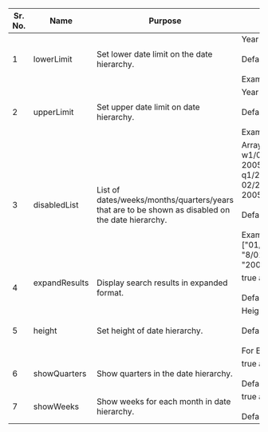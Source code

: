 |Sr. No.   |  Name | Purpose   | Possible Values  |Mandatory|
|---|---|---|---|---|
| 1  | lowerLimit  | Set lower date limit on the date hierarchy. | Year in "YYYY" format.<br/><br/>Default: Current Year<br/><br/>Examples:"2005", "2010"  |No|
| 2  | upperLimit  |Set upper date limit on date hierarchy. | Year in "YYYY" format.<br/><br/>Default: Current Year + 1<br/><br/>Examples: "2015", "2019"|No|
| 3  | disabledList  |List of dates/weeks/months/quarters/years that are to be shown as disabled on the date hierarchy. |Array of values to be disabled.<br/>w1/05/2005 - will disable 1st week of May 2005.<br/>q1/2025 - will disable 2025 quarter 1.<br/>02/2019 - will disable Feb 2019.<br/>2005 - will disable year 2005.<br/> <br/>Default: []<br/><br/>Examples: ["01/01/2000","02/04/2000","w1/05/2000", "8/01/2000", "q1/2025", "02/2019", "2005"]|No|
| 4  | expandResults  |Display search results in expanded format. |true and false <br/><br/>Default:true|No|
| 5  | height  |Set height of date hierarchy. |Height in pixels.<br/><br/>Default:200px<br/><br/>For Example: 500px|No|
| 6  | showQuarters  |Show quarters in the date hierarchy. |true and false <br/><br/>Default:true |No|
| 7  | showWeeks  |Show weeks for each month in date hierarchy. |true and false <br/><br/>Default:false|No|



